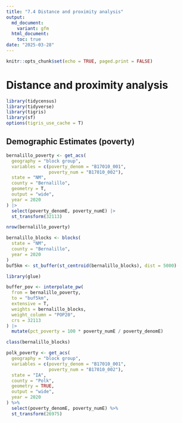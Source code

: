 ```yaml
---
title: "7.4 Distance and proximity analysis"
output: 
  md_document:
    variant: gfm
  html_document:
    toc: true
date: "2025-03-28"
---
```


```r
knitr::opts_chunk$set(echo = TRUE, paged.print = FALSE)
```

# Distance and proximity analysis

```r
library(tidycensus)
library(tidyverse)
library(tigris)
library(sf)
options(tigris_use_cache = T)
```


## Demographic Estimates (poverty)

```r
bernalillo_poverty <- get_acs(
  geography = "block group",
  variables = c(poverty_denom = "B17010_001",
                poverty_num = "B17010_002"),
  state = "NM",
  county = "Bernalillo",
  geometry = T,
  output = "wide",
  year = 2020
) |> 
  select(poverty_denomE, poverty_numE) |> 
  st_transform(32113)

nrow(bernalillo_poverty)
```

```r
bernalillo_blocks <- blocks(
  state = "NM", 
  county = "Bernalillo", 
  year = 2020
)
buf5km <- st_buffer(st_centroid(bernalillo_blocks), dist = 5000) 
```

```r
library(glue)

buffer_pov <- interpolate_pw(
  from = bernalillo_poverty,
  to = "buf5km",
  extensive = T,
  weights = bernalillo_blocks,
  weight_column = "POP20",
  crs = 32113
) |> 
  mutate(pct_poverty = 100 * poverty_numE / poverty_denomE)
```

```r
class(bernalillo_blocks)
```

```r
polk_poverty <- get_acs(
  geography = "block group",
  variables = c(poverty_denom = "B17010_001",
                poverty_num = "B17010_002"),
  state = "IA",
  county = "Polk",
  geometry = TRUE,
  output = "wide",
  year = 2020
) %>%
  select(poverty_denomE, poverty_numE) %>%
  st_transform(26975)
```

